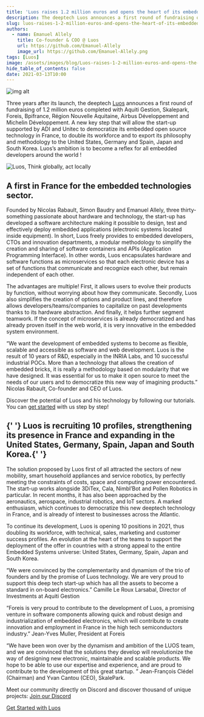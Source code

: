 ```yaml
---
title: 'Luos raises 1.2 million euros and opens the heart of its embedded technology in open source!'
description: The deeptech Luos announces a first round of fundraising of 1.2 million euros completed. Our ambition is to become a reflex for all embedded developers!
slug: luos-raises-1-2-million-euros-and-opens-the-heart-of-its-embedded-technology-in-open-source
authors:
  - name: Emanuel Allely
    title: Co-founder & COO @ Luos
    url: https://github.com/Emanuel-Allely
    image_url: https://github.com/Emanuel-Allely.png
tags: [Luos]
image: /assets/images/blog/Luos-raises-1-2-million-euros-and-opens-the-heart-of-its-embedded-technology-in-open-source-banner.png
hide_table_of_contents: false
date: 2021-03-13T10:00
---
```


![img alt](/assets/images/blog/Luos-raises-1-2-million-euros-and-opens-the-heart-of-its-embedded-technology-in-open-source.png)

Three years after its launch, the deeptech [Luos](/) announces a first round of fundraising of 1.2 million euros completed with Aquiti Gestion, Skalepark, Foreis, Bpifrance, Région Nouvelle Aquitaine, Airbus Développement and Michelin Développement. A new key step that will allow the start-up supported by ADI and Unitec to democratize its embedded open source technology in France, to double its workforce and to export its philosophy and methodology to the United States, Germany and Spain, Japan and South Korea. Luos’s ambition is to become a reflex for all embedded developers around the world !

<!--truncate-->

![Luos, Think globally, act locally](https://uploads-ssl.webflow.com/602cf5c87ad04ea98eaa99da/6034d18f14c74e18a40e2c92_Luos%20Banner%20LinkedIn.jpg)

<h2> A first in France for the embedded technologies sector. </h2>

Founded by Nicolas Rabault, Simon Baudry and Emanuel Allely, three thirty-something passionate about hardware and technology, the start-up has developed a software architecture making it possible to design, test and effectively deploy embedded applications (electronic systems located inside equipment). In short, Luos freely provides to embedded developers, CTOs and innovation departments, a modular methodology to simplify the creation and sharing of software containers and APIs (Application Programming Interface). In other words, Luos encapsulates hardware and software functions as microservices so that each electronic device has a set of functions that communicate and recognize each other, but remain independent of each other.

The advantages are multiple! First, it allows users to evolve their products by function, without worrying about how they communicate. Secondly, Luos also simplifies the creation of options and product lines, and therefore allows developers/teams/companies to capitalize on past developments thanks to its hardware abstraction. And finally, it helps further segment teamwork. If the concept of microservices is already democratized and has already proven itself in the web world, it is very innovative in the embedded system environment.

“We want the development of embedded systems to become as flexible, scalable and accessible as software and web development. Luos is the result of 10 years of R&D, especially in the INRIA Labs, and 10 successful industrial POCs. More than a technology that allows the creation of embedded bricks, it is really a methodology based on modularity that we have designed. It was essential for us to make it open source to meet the needs of our users and to democratize this new way of imagining products.” Nicolas Rabault, Co-founder and CEO of Luos.

Discover the potential of Luos and his technology by following our tutorials. You can [get started](/tutorials/get-started) with us step by step!

<h2>
  {' '}
  Luos is recruiting 10 profiles, strengthening its presence in France and expanding in the United States,
  Germany, Spain, Japan and South Korea.{' '}
</h2>

The solution proposed by Luos first of all attracted the sectors of new mobility, smart household appliances and service robotics, by perfectly meeting the constraints of costs, space and computing power encountered. The start-up works alongside 3DiTex, Cala, Nimbl’Bot and Pollen Robotics in particular. In recent months, it has also been approached by the aeronautics, aerospace, industrial robotics, and IoT sectors. A marked enthusiasm, which continues to democratize this new deeptech technology in France, and is already of interest to businesses across the Atlantic.

To continue its development, Luos is opening 10 positions in 2021, thus doubling its workforce, with technical, sales, marketing and customer success profiles. An evolution at the heart of the teams to support the deployment of the offer in countries with a strong appeal to the entire Embedded Systems universe: United States, Germany, Spain, Japan and South Korea.

“We were convinced by the complementarity and dynamism of the trio of founders and by the promise of Luos technology. We are very proud to support this deep tech start-up which has all the assets to become a standard in on-board electronics.” Camille Le Roux Larsabal, Director of Investments at Aquiti Gestion

“Foreis is very proud to contribute to the development of Luos, a promising venture in software components allowing quick and robust design and industrialization of embedded electronics, which will contribute to create innovation and employment in France in the high tech semiconductors industry.” Jean-Yves Muller, President at Foreis

“We have been won over by the dynamism and ambition of the LUOS team, and we are convinced that the solutions they develop will revolutionize the way of designing new electronic, maintainable and scalable products. We hope to be able to use our expertise and experience, and are proud to contribute to the development of this great startup. ” Jean-François Clédel (Chairman) and Yvan Cantou (CEO), SkalePark.

Meet our community directly on Discord and discover thousand of unique projects: <a rel="external nofollow" href="https://discord.gg/luos" target="_blank">Join our Discord</a>

[Get Started with Luos](/tutorials/get-started)
